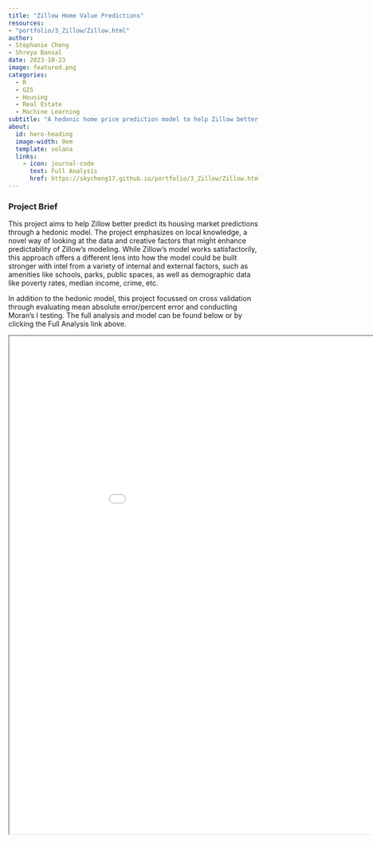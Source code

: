 ```yaml
---
title: "Zillow Home Value Predictions"
resources: 
- "portfolio/3_Zillow/Zillow.html"
author: 
- Stephanie Cheng
- Shreya Bansal
date: 2023-10-23
image: featured.png
categories:
  - R
  - GIS
  - Housing
  - Real Estate
  - Machine Learning
subtitle: "A hedonic home price prediction model to help Zillow better predict housing value"
about:
  id: hero-heading
  image-width: 0em
  template: solana
  links:
    - icon: journal-code
      text: Full Analysis
      href: https://skycheng17.github.io/portfolio/3_Zillow/Zillow.html  
---
```


### Project Brief

This project aims to help Zillow better predict its housing market predictions through a hedonic model. The project emphasizes on local knowledge, a novel way of looking at the data and creative factors that might enhance predictability of Zillow’s modeling. While Zillow's model works satisfactorily, this approach offers a different lens into how the model could be built stronger with intel from a variety of internal and external factors, such as amenities like schools, parks, public spaces, as well as demographic data like poverty rates, median income, crime, etc.



In addition to the hedonic model, this project focussed on cross validation through evaluating mean absolute error/percent error and conducting Moran's I testing. The full analysis and model can be found below or by clicking the Full Analysis link above.

<iframe src="Zillow.html" width="1000" height="1000">
  <p>Hi SOF</p>
</iframe>



